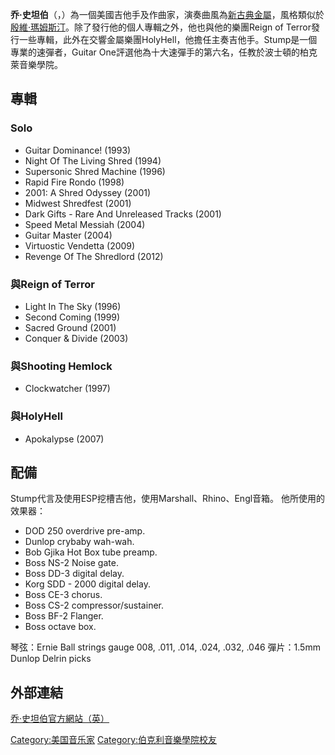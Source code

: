 '''乔·史坦伯'''（{{lang-en|'''Joe Stump'''}}，{{bd|1960年|9月18日}}）為一個美國吉他手及作曲家，演奏曲風為[[新古典金屬|新古典金屬]]，風格類似於[[殷維·瑪姆斯汀|殷維·瑪姆斯汀]]。除了發行他的個人專輯之外，他也與他的樂團Reign of Terror發行一些專輯，此外在交響金屬樂團HolyHell，他擔任主奏吉他手。Stump是一個專業的速彈者，Guitar One評選他為十大速彈手的第六名，任教於波士頓的柏克萊音樂學院。

== 專輯 ==
=== Solo ===
*Guitar Dominance! (1993)
*Night Of The Living Shred (1994)
*Supersonic Shred Machine (1996)
*Rapid Fire Rondo (1998)
*2001: A Shred Odyssey (2001)
*Midwest Shredfest (2001)
*Dark Gifts - Rare And Unreleased Tracks (2001)
*Speed Metal Messiah (2004)
*Guitar Master (2004)
*Virtuostic Vendetta (2009)
*Revenge Of The Shredlord (2012)

=== 與Reign of Terror ===
*Light In The Sky (1996)
*Second Coming (1999)
*Sacred Ground (2001)
*Conquer & Divide (2003)
=== 與Shooting Hemlock ===
*Clockwatcher (1997)
=== 與HolyHell ===
*Apokalypse (2007)
== 配備 ==
Stump代言及使用ESP挖槽吉他，使用Marshall、Rhino、Engl音箱。
他所使用的效果器：
*DOD 250 overdrive pre-amp.
*Dunlop crybaby wah-wah.
*Bob Gjika Hot Box tube preamp.
*Boss NS-2 Noise gate.
*Boss DD-3 digital delay.
*Korg SDD - 2000 digital delay.
*Boss CE-3 chorus.
*Boss CS-2 compressor/sustainer.
*Boss BF-2 Flanger.
*Boss octave box.
琴弦：Ernie Ball strings gauge 008, .011, .014, .024, .032, .046
彈片：1.5mm Dunlop Delrin picks
== 外部連結 ==
[http://www.joestump.com/ 乔·史坦伯官方網站（英）] {{Wayback|url=http://www.joestump.com/ |date=20220404225057 }}

{{Authority control}}
{{DEFAULTSORT: Stump, Joe}}
[[Category:美国音乐家|Category:美国音乐家]]
[[Category:伯克利音樂學院校友|Category:伯克利音樂學院校友]]